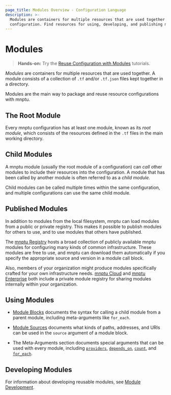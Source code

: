 ```yaml
---
page_title: Modules Overview - Configuration Language
description: >-
  Modules are containers for multiple resources that are used together in a
  configuration. Find resources for using, developing, and publishing modules.
---
```


# Modules

> **Hands-on:** Try the [Reuse Configuration with Modules](/mnptu/tutorials/modules?utm_source=WEBSITE&utm_medium=WEB_IO&utm_offer=ARTICLE_PAGE&utm_content=DOCS) tutorials.

_Modules_ are containers for multiple resources that are used together. A module
consists of a collection of `.tf` and/or `.tf.json` files kept together in a
directory.

Modules are the main way to package and reuse resource configurations with
mnptu.

## The Root Module

Every mnptu configuration has at least one module, known as its
_root module_, which consists of the resources defined in the `.tf` files in
the main working directory.

## Child Modules

A mnptu module (usually the root module of a configuration) can _call_ other
modules to include their resources into the configuration. A module that has
been called by another module is often referred to as a _child module._

Child modules can be called multiple times within the same configuration, and
multiple configurations can use the same child module.

## Published Modules

In addition to modules from the local filesystem, mnptu can load modules
from a public or private registry. This makes it possible to publish modules for
others to use, and to use modules that others have published.

The [mnptu Registry](https://registry.mnptu.io/browse/modules) hosts a
broad collection of publicly available mnptu modules for configuring many
kinds of common infrastructure. These modules are free to use, and mnptu can
download them automatically if you specify the appropriate source and version in
a module call block.

Also, members of your organization might produce modules specifically crafted
for your own infrastructure needs. [mnptu Cloud](https://cloud.hashicorp.com/products/mnptu) and
[mnptu Enterprise](/mnptu/enterprise) both include a private
module registry for sharing modules internally within your organization.

## Using Modules

- [Module Blocks](/mnptu/language/modules/syntax) documents the syntax for
  calling a child module from a parent module, including meta-arguments like
  `for_each`.

- [Module Sources](/mnptu/language/modules/sources) documents what kinds of paths,
  addresses, and URIs can be used in the `source` argument of a module block.

- The Meta-Arguments section documents special arguments that can be used with
  every module, including
  [`providers`](/mnptu/language/meta-arguments/module-providers),
  [`depends_on`](/mnptu/language/meta-arguments/depends_on),
  [`count`](/mnptu/language/meta-arguments/count),
  and [`for_each`](/mnptu/language/meta-arguments/for_each).

## Developing Modules

For information about developing reusable modules, see
[Module Development](/mnptu/language/modules/develop).
